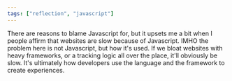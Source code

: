 ```yaml
---
tags: ["reflection", "javascript"]
---
```


There are reasons to blame Javascript for, but it upsets me a bit when I people affirm that websites are slow because of Javascript.
IMHO the problem here is not Javascript, but how it's used. If we bloat websites with heavy frameworks, or a tracking logic all over the place, it'll obviously be slow. It's ultimately how developers use the language and the framework to create experiences.
